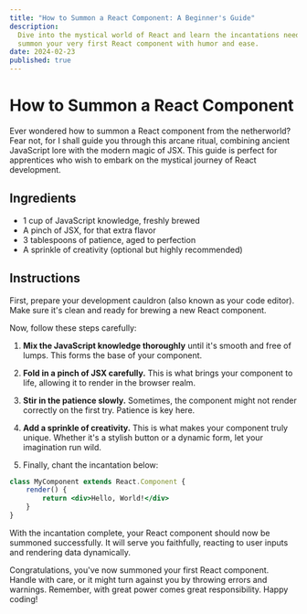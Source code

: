 ```yaml
---
title: "How to Summon a React Component: A Beginner's Guide"
description:
  Dive into the mystical world of React and learn the incantations needed to
  summon your very first React component with humor and ease.
date: 2024-02-23
published: true
---
```


# How to Summon a React Component

Ever wondered how to summon a React component from the netherworld? Fear not,
for I shall guide you through this arcane ritual, combining ancient JavaScript
lore with the modern magic of JSX. This guide is perfect for apprentices who
wish to embark on the mystical journey of React development.

## Ingredients

- 1 cup of JavaScript knowledge, freshly brewed
- A pinch of JSX, for that extra flavor
- 3 tablespoons of patience, aged to perfection
- A sprinkle of creativity (optional but highly recommended)

## Instructions

First, prepare your development cauldron (also known as your code editor). Make
sure it's clean and ready for brewing a new React component.

Now, follow these steps carefully:

1. **Mix the JavaScript knowledge thoroughly** until it's smooth and free of
   lumps. This forms the base of your component.

2. **Fold in a pinch of JSX carefully.** This is what brings your component to
   life, allowing it to render in the browser realm.

3. **Stir in the patience slowly.** Sometimes, the component might not render
   correctly on the first try. Patience is key here.

4. **Add a sprinkle of creativity.** This is what makes your component truly
   unique. Whether it's a stylish button or a dynamic form, let your imagination
   run wild.

5. Finally, chant the incantation below:

```jsx
class MyComponent extends React.Component {
	render() {
		return <div>Hello, World!</div>
	}
}
```

With the incantation complete, your React component should now be summoned
successfully. It will serve you faithfully, reacting to user inputs and
rendering data dynamically.

Congratulations, you've now summoned your first React component. Handle with
care, or it might turn against you by throwing errors and warnings. Remember,
with great power comes great responsibility. Happy coding!

